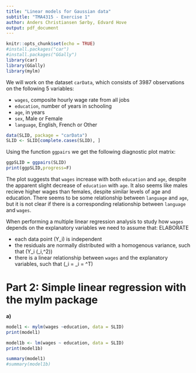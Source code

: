 ```yaml
---
title: "Linear models for Gaussian data"
subtitle: "TMA4315 - Exercise 1"
author: Anders Christiansen Sørby, Edvard Hove
output: pdf_document
---
```


```r
knitr::opts_chunk$set(echo = TRUE)
#install.packages("car")
#install.packages("GGally")
library(car)
library(GGally)
library(mylm)
```

We will work on the dataset `carData`, which consists of 3987 observations on the following 5 variables:

* `wages`, composite hourly wage rate from all jobs
* `education`, number of years in schooling
* `age`, in years
* `sex`, Male or Female
* `language`, English, French or Other

```r
data(SLID, package = "carData")
SLID <- SLID[complete.cases(SLID), ]
```

Using the function `ggpairs` we get the following diagnostic plot matrix:

```r
ggpSLID = ggpairs(SLID)
print(ggpSLID,progress=F)
```
The plot suggests that `wages` increase with both `education` and `age`, despite the apparent slight decrease of `education` with `age`. It also seems like males recieve higher wages than females, despite similar levels of age and education. There seems to be some relationship between `language` and `age`, but it is not clear if there is a corresponding relationship between `language` and `wages`. 

When performing a multiple linear regression analysis to study how `wages` depends on the explanatory variables we need to assume that: ELABORATE

- each data point \(Y_i\) is independent
- the residuals are normally distributed with a homogenous variance, such that \(Y_i \sim \mathcal{N}(\mu_i,\sigma^2)\)
- there is a linear relationship between `wages` and the explanatory variables, such that \(\mu_i = \eta_i = \mathbf{x_i}^T\beta\)


# Part 2: Simple linear regression with the mylm package

**a)**
```r
model1 <- mylm(wages ~education, data = SLID)
print(model1)

model1b <- lm(wages ~ education, data = SLID)
print(model1b)
```

```r
summary(model1)
#summary(model1b)
```
